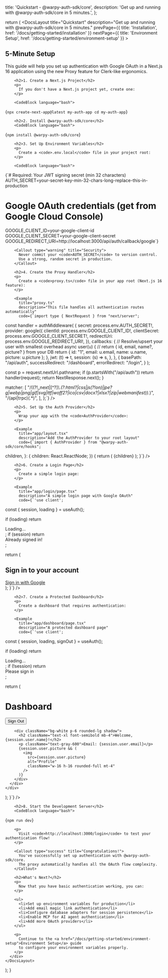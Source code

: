 
  title: 'Quickstart - @warpy-auth-sdk/core',
  description: 'Get up and running with @warpy-auth-sdk/core in 5 minutes.',
};

  return (
    <DocsLayout
      title="Quickstart"
      description="Get up and running with @warpy-auth-sdk/core in 5 minutes."
      prevPage={{ title: 'Installation', href: '/docs/getting-started/installation' }}
      nextPage={{ title: 'Environment Setup', href: '/docs/getting-started/environment-setup' }}
    >
      <div>
        <h2>5-Minute Setup</h2>
        <p>
          This guide will help you set up authentication with Google OAuth in a Next.js 16 application 
          using the new Proxy feature for Clerk-like ergonomics.
        </p>

        <h2>1. Create a Next.js Project</h2>
        <p>
          If you don't have a Next.js project yet, create one:
        </p>

        <CodeBlock language="bash">
{`npx create-next-app@latest my-auth-app
cd my-auth-app`}
        </CodeBlock>

        <h2>2. Install @warpy-auth-sdk/core</h2>
        <CodeBlock language="bash">
{`npm install @warpy-auth-sdk/core`}
        </CodeBlock>

        <h2>3. Set Up Environment Variables</h2>
        <p>
          Create a <code>.env.local</code> file in your project root:
        </p>

        <CodeBlock language="bash">
{`# Required: Your JWT signing secret (min 32 characters)
AUTH_SECRET=your-secret-key-min-32-chars-long-replace-this-in-production

# Google OAuth credentials (get from Google Cloud Console)
GOOGLE_CLIENT_ID=your-google-client-id
GOOGLE_CLIENT_SECRET=your-google-client-secret
GOOGLE_REDIRECT_URI=http://localhost:3000/api/auth/callback/google`}
        </CodeBlock>

        <Callout type="warning" title="Security">
          Never commit your <code>AUTH_SECRET</code> to version control. 
          Use a strong, random secret in production.
        </Callout>

        <h2>4. Create the Proxy Handler</h2>
        <p>
          Create a <code>proxy.ts</code> file in your app root (Next.js 16 feature):
        </p>

        <Example
          title="proxy.ts"
          description="This file handles all authentication routes automatically"
          code={`import type { NextRequest } from "next/server";

const handler = authMiddleware(
  {
    secret: process.env.AUTH_SECRET!,
    provider: google({
      clientId: process.env.GOOGLE_CLIENT_ID!,
      clientSecret: process.env.GOOGLE_CLIENT_SECRET!,
      redirectUri: process.env.GOOGLE_REDIRECT_URI!,
    }),
    callbacks: {
      // Resolve/upsert your user with smallest overhead
      async user(u) {
        // return { id, email, name?, picture? } from your DB
        return { 
          id: "1", 
          email: u.email, 
          name: u.name, 
          picture: u.picture 
        };
      },
      jwt: (t) => t,
      session: (s) => s,
    },
  },
  {
    basePath: "/api/auth",
    successRedirect: "/dashboard",
    errorRedirect: "/login",
  }
);

  const p = request.nextUrl.pathname;
  if (p.startsWith("/api/auth")) return handler(request);
  return NextResponse.next();
}

  matcher: [
    "/((?!_next|[^?]*\\.(?:html?|css|js(?!on)|jpe?g|webp|png|gif|svg|ttf|woff2?|ico|csv|docx?|xlsx?|zip|webmanifest)).*)",
    "/(api|trpc)(.*)",
  ],
};`}
        />

        <h2>5. Set Up the Auth Provider</h2>
        <p>
          Wrap your app with the <code>AuthProvider</code>:
        </p>

        <Example
          title="app/layout.tsx"
          description="Add the AuthProvider to your root layout"
          code={`import { AuthProvider } from "@warpy-auth-sdk/core/hooks";

  children,
}: {
  children: React.ReactNode;
}) {
  return (
    <html lang="en">
      <body>
        <AuthProvider>
          {children}
        </AuthProvider>
      </body>
    </html>
  );
}`}
        />

        <h2>6. Create a Login Page</h2>
        <p>
          Create a simple login page:
        </p>

        <Example
          title="app/login/page.tsx"
          description="A simple login page with Google OAuth"
          code={`'use client';


  const { session, loading } = useAuth();

  if (loading) return <div>Loading...</div>;
  if (session) return <div>Already signed in!</div>;

  return (
    <div className="min-h-screen flex items-center justify-center">
      <div className="max-w-md w-full space-y-8">
        <div>
          <h2 className="mt-6 text-center text-3xl font-bold">
            Sign in to your account
          </h2>
        </div>
        <div>
          <a
            href="/api/auth/signin/google"
            className="w-full flex justify-center py-2 px-4 border border-transparent rounded-md shadow-sm text-sm font-medium text-white bg-blue-600 hover:bg-blue-700"
          >
            Sign in with Google
          </a>
        </div>
      </div>
    </div>
  );
}`}
        />

        <h2>7. Create a Protected Dashboard</h2>
        <p>
          Create a dashboard that requires authentication:
        </p>

        <Example
          title="app/dashboard/page.tsx"
          description="A protected dashboard page"
          code={`'use client';


  const { session, loading, signOut } = useAuth();

  if (loading) return <div>Loading...</div>;
  if (!session) return <div>Please sign in</div>;

  return (
    <div className="min-h-screen p-8">
      <div className="max-w-4xl mx-auto">
        <div className="flex justify-between items-center mb-8">
          <h1 className="text-3xl font-bold">Dashboard</h1>
          <button
            onClick={signOut}
            className="px-4 py-2 bg-red-600 text-white rounded-md hover:bg-red-700"
          >
            Sign Out
          </button>
        </div>
        
        <div className="bg-white p-6 rounded-lg shadow">
          <h2 className="text-xl font-semibold mb-4">Welcome, {session.user.name}!</h2>
          <p className="text-gray-600">Email: {session.user.email}</p>
          {session.user.picture && (
            <img 
              src={session.user.picture} 
              alt="Profile" 
              className="w-16 h-16 rounded-full mt-4"
            />
          )}
        </div>
      </div>
    </div>
  );
}`}
        />

        <h2>8. Start the Development Server</h2>
        <CodeBlock language="bash">
{`npm run dev`}
        </CodeBlock>

        <p>
          Visit <code>http://localhost:3000/login</code> to test your authentication flow!
        </p>

        <Callout type="success" title="Congratulations!">
          You've successfully set up authentication with @warpy-auth-sdk/core. 
          The proxy automatically handles all the OAuth flow complexity.
        </Callout>

        <h2>What's Next?</h2>
        <p>
          Now that you have basic authentication working, you can:
        </p>

        <ul>
          <li>Set up environment variables for production</li>
          <li>Add email magic link authentication</li>
          <li>Configure database adapters for session persistence</li>
          <li>Enable MCP for AI agent authentication</li>
          <li>Add more OAuth providers</li>
        </ul>

        <p>
          Continue to the <a href="/docs/getting-started/environment-setup">Environment Setup</a> guide 
          to configure your environment variables properly.
        </p>
      </div>
    </DocsLayout>
  );
}
